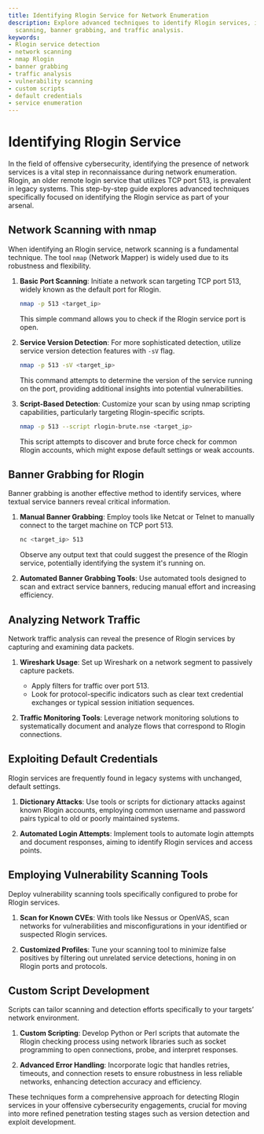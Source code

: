 ```yaml
---
title: Identifying Rlogin Service for Network Enumeration
description: Explore advanced techniques to identify Rlogin services, including network
  scanning, banner grabbing, and traffic analysis.
keywords:
- Rlogin service detection
- network scanning
- nmap Rlogin
- banner grabbing
- traffic analysis
- vulnerability scanning
- custom scripts
- default credentials
- service enumeration
---
```


# Identifying Rlogin Service

In the field of offensive cybersecurity, identifying the presence of network services is a vital step in reconnaissance during network enumeration. Rlogin, an older remote login service that utilizes TCP port 513, is prevalent in legacy systems. This step-by-step guide explores advanced techniques specifically focused on identifying the Rlogin service as part of your arsenal.

## Network Scanning with nmap

When identifying an Rlogin service, network scanning is a fundamental technique. The tool `nmap` (Network Mapper) is widely used due to its robustness and flexibility. 

1. **Basic Port Scanning**: Initiate a network scan targeting TCP port 513, widely known as the default port for Rlogin.
   ```bash
   nmap -p 513 <target_ip>
   ```
   This simple command allows you to check if the Rlogin service port is open.

2. **Service Version Detection**: For more sophisticated detection, utilize service version detection features with `-sV` flag.
   ```bash
   nmap -p 513 -sV <target_ip>
   ```
   This command attempts to determine the version of the service running on the port, providing additional insights into potential vulnerabilities.

3. **Script-Based Detection**: Customize your scan by using nmap scripting capabilities, particularly targeting Rlogin-specific scripts.
   ```bash
   nmap -p 513 --script rlogin-brute.nse <target_ip>
   ```
   This script attempts to discover and brute force check for common Rlogin accounts, which might expose default settings or weak accounts.

## Banner Grabbing for Rlogin

Banner grabbing is another effective method to identify services, where textual service banners reveal critical information. 

1. **Manual Banner Grabbing**: Employ tools like Netcat or Telnet to manually connect to the target machine on TCP port 513.
   ```bash
   nc <target_ip> 513
   ```
   Observe any output text that could suggest the presence of the Rlogin service, potentially identifying the system it's running on.

2. **Automated Banner Grabbing Tools**: Use automated tools designed to scan and extract service banners, reducing manual effort and increasing efficiency.

## Analyzing Network Traffic

Network traffic analysis can reveal the presence of Rlogin services by capturing and examining data packets.

1. **Wireshark Usage**: Set up Wireshark on a network segment to passively capture packets.
   - Apply filters for traffic over port 513.
   - Look for protocol-specific indicators such as clear text credential exchanges or typical session initiation sequences.

2. **Traffic Monitoring Tools**: Leverage network monitoring solutions to systematically document and analyze flows that correspond to Rlogin connections.

## Exploiting Default Credentials

Rlogin services are frequently found in legacy systems with unchanged, default settings.

1. **Dictionary Attacks**: Use tools or scripts for dictionary attacks against known Rlogin accounts, employing common username and password pairs typical to old or poorly maintained systems.

2. **Automated Login Attempts**: Implement tools to automate login attempts and document responses, aiming to identify Rlogin services and access points.

## Employing Vulnerability Scanning Tools

Deploy vulnerability scanning tools specifically configured to probe for Rlogin services.

1. **Scan for Known CVEs**: With tools like Nessus or OpenVAS, scan networks for vulnerabilities and misconfigurations in your identified or suspected Rlogin services. 

2. **Customized Profiles**: Tune your scanning tool to minimize false positives by filtering out unrelated service detections, honing in on Rlogin ports and protocols.

## Custom Script Development

Scripts can tailor scanning and detection efforts specifically to your targets’ network environment.

1. **Custom Scripting**: Develop Python or Perl scripts that automate the Rlogin checking process using network libraries such as socket programming to open connections, probe, and interpret responses.

2. **Advanced Error Handling**: Incorporate logic that handles retries, timeouts, and connection resets to ensure robustness in less reliable networks, enhancing detection accuracy and efficiency.

These techniques form a comprehensive approach for detecting Rlogin services in your offensive cybersecurity engagements, crucial for moving into more refined penetration testing stages such as version detection and exploit development.